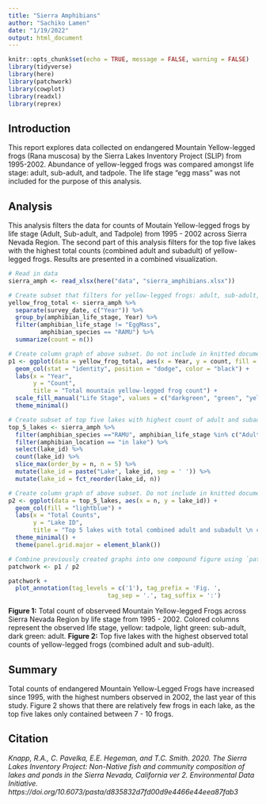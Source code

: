 ```yaml
---
title: "Sierra Amphibians"
author: "Sachiko Lamen"
date: "1/19/2022"
output: html_document
---
```


```r
knitr::opts_chunk$set(echo = TRUE, message = FALSE, warning = FALSE)
library(tidyverse)
library(here)
library(patchwork)
library(cowplot)
library(readxl)
library(reprex)
```
## **Introduction**

This report explores data collected on endangered Mountain Yellow-legged frogs (Rana muscosa) by the Sierra Lakes Inventory Project (SLIP) from 1995-2002. Abundance of yellow-legged frogs was compared amongst life stage: adult, sub-adult, and tadpole. The life stage "egg mass" was not included for the purpose of this analysis.

## **Analysis**

This analysis filters the data for counts of Moutain Yellow-legged frogs by life stage (Adult, Sub-adult, and Tadpole) from 1995 - 2002 across Sierra Nevada Region. The second part of this analysis filters for the top five lakes with the highest total counts (combined adult and subadult) of yellow-legged frogs. Results are presented in a combined visualization.

```r
# Read in data
sierra_amph <- read_xlsx(here("data", "sierra_amphibians.xlsx"))

# Create subset that filters for yellow-legged frogs: adult, sub-adult, and tadpole,and get total counts
yellow_frog_total <- sierra_amph %>%
  separate(survey_date, c("Year")) %>%
  group_by(amphibian_life_stage, Year) %>%
  filter(amphibian_life_stage != "EggMass",
         amphibian_species == "RAMU") %>%
  summarize(count = n())

# Create column graph of above subset. Do not include in knitted document.
p1 <- ggplot(data = yellow_frog_total, aes(x = Year, y = count, fill = factor(amphibian_life_stage))) +
  geom_col(stat = "identity", position = "dodge", color = "black") +
  labs(x = "Year",
       y = "Count",
       title = "Total mountain yellow-legged frog count") +
  scale_fill_manual("Life Stage", values = c("darkgreen", "green", "yellow")) +
  theme_minimal()
```


```r
# Create subset of top five lakes with highest count of adult and subadult yellow-legged frogs
top_5_lakes <- sierra_amph %>%
  filter(amphibian_species =="RAMU", amphibian_life_stage %in% c("Adult", "SubAdult")) %>%
  filter(amphibian_location == "in lake") %>%
  select(lake_id) %>%
  count(lake_id) %>%
  slice_max(order_by = n, n = 5) %>%
  mutate(lake_id = paste("Lake", lake_id, sep = ' ')) %>%
  mutate(lake_id = fct_reorder(lake_id, n))

# Create column graph of above subset. Do not include in knitted document
p2 <- ggplot(data = top_5_lakes, aes(x = n, y = lake_id)) +
  geom_col(fill = "lightblue") +
  labs(x = "Total Counts",
       y = "Lake ID",
       title = "Top 5 lakes with total combined adult and subadult \n counts of Rana muscosa (1995-2002)") +
  theme_minimal() +
  theme(panel.grid.major = element_blank())

```

```r
# Combine previously created graphs into one compound figure using `patchwork`
patchwork <- p1 / p2 

patchwork +
  plot_annotation(tag_levels = c('1'), tag_prefix = 'Fig. ',
                            tag_sep = '.', tag_suffix = ':')

```


**Figure 1:** Total count of observeed Mountain Yellow-legged Frogs across Sierra Nevada Region by life stage from 1995 - 2002.  Colored columns represent the observed life stage, yellow: tadpole, light green: sub-adult, dark green: adult. **Figure 2:** Top five lakes with the highest observed total counts of yellow-legged frogs (combined adult and sub-adult).

## **Summary**
Total counts of endangered Mountain Yellow-Legged Frogs have increased since 1995, with the highest numbers observed in 2002, the last year of this study. Figure 2 shows that there are relatively few frogs in each lake, as the top five lakes only contained between 7 - 10 frogs. 

## **Citation** 

*Knapp, R.A., C. Pavelka, E.E. Hegeman, and T.C. Smith. 2020. The Sierra Lakes Inventory Project: Non-Native fish and community composition of lakes and ponds in the Sierra Nevada, California ver 2. Environmental Data Initiative. https://doi.org/10.6073/pasta/d835832d7fd00d9e4466e44eea87fab3*






